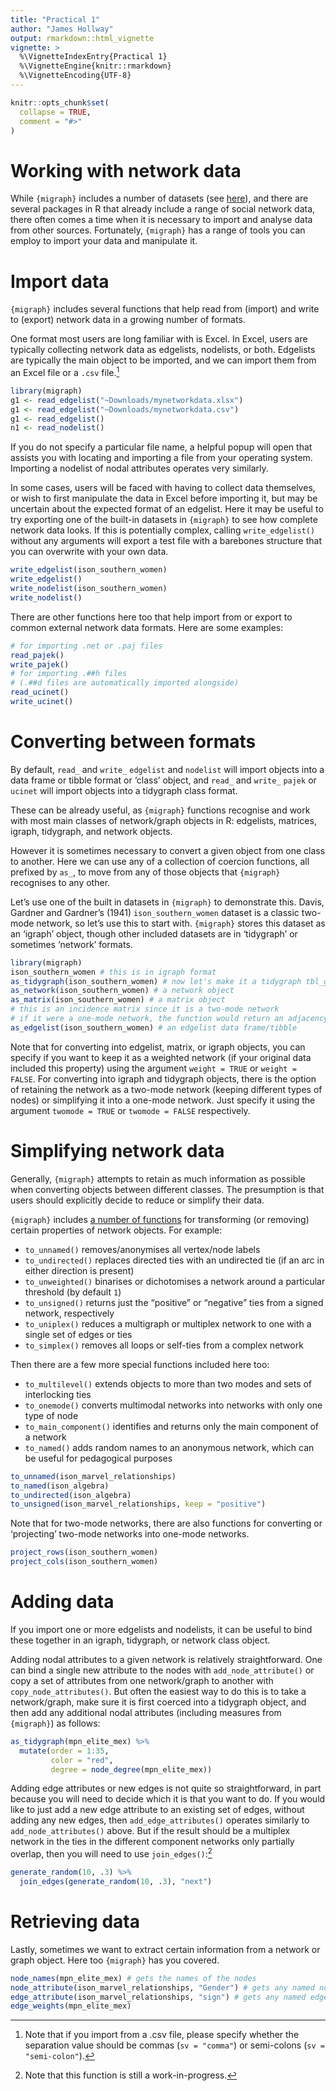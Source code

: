 ```yaml
---
title: "Practical 1"
author: "James Hollway"
output: rmarkdown::html_vignette
vignette: >
  %\VignetteIndexEntry{Practical 1}
  %\VignetteEngine{knitr::rmarkdown}
  %\VignetteEncoding{UTF-8}
---
```


```r
knitr::opts_chunk$set(
  collapse = TRUE,
  comment = "#>"
)
```

# Working with network data

While `{migraph}` includes a number of datasets (see [here](https://snlab-ch.github.io/migraph/reference/index.html#section-data)),
and there are several packages in R that already include
a range of social network data,
there often comes a time when it is necessary to import and analyse data
from other sources.
Fortunately, `{migraph}` has a range of tools you can employ to import your data and manipulate it.

# Import data

`{migraph}` includes several functions that help 
read from (import) and write to (export) network data 
in a growing number of formats.

One format most users are long familiar with is Excel.
In Excel, users are typically collecting network data as edgelists, nodelists, or both.
Edgelists are typically the main object to be imported,
and we can import them from an Excel file or a `.csv` file.^[Note that if you import from a .csv file, please specify whether the separation value should be commas (`sv = "comma"`) or semi-colons (`sv = "semi-colon"`).]

```r
library(migraph)
g1 <- read_edgelist("~Downloads/mynetworkdata.xlsx")
g1 <- read_edgelist("~Downloads/mynetworkdata.csv")
g1 <- read_edgelist()
n1 <- read_nodelist()
```

If you do not specify a particular file name, 
a helpful popup will open that assists you with locating and importing a file
from your operating system.
Importing a nodelist of nodal attributes operates very similarly.

In some cases, users will be faced with having to collect data themselves,
or wish to first manipulate the data in Excel before importing it,
but may be uncertain about the expected format of an edgelist.
Here it may be useful to try exporting one of the built-in datasets
in `{migraph}` to see how complete network data looks.
If this is potentially complex, 
calling `write_edgelist()` without any arguments will export a test
file with a barebones structure that you can overwrite with your own data.

```r
write_edgelist(ison_southern_women)
write_edgelist()
write_nodelist(ison_southern_women)
write_nodelist()
```

There are other functions here too that help import from or export to
common external network data formats.
Here are some examples:

```r
# for importing .net or .paj files
read_pajek()
write_pajek()
# for importing .##h files 
# (.##d files are automatically imported alongside)
read_ucinet()
write_ucinet()
```

# Converting between formats

By default, `read_` and `write_` `edgelist` and `nodelist` will import objects
into a data frame or tibble format or 'class' object,
and `read_` and `write_` `pajek` or `ucinet` will import objects into a
tidygraph class format.

These can be already useful, as `{migraph}` functions recognise and 
work with most main classes of network/graph objects in R: 
edgelists, matrices, igraph, tidygraph, and network objects.

However it is sometimes necessary to convert a given object 
from one class to another.
Here we can use any of a collection of coercion functions, 
all prefixed by `as_`, to move from any of those objects
that `{migraph}` recognises to any other.
  
Let's use one of the built in datasets in `{migraph}` to demonstrate this.
Davis, Gardner and Gardner's (1941) `ison_southern_women` dataset is a classic
two-mode network, so let's use this to start with.
`{migraph}` stores this dataset as an 'igraph' object,
though other included datasets are in 'tidygraph' or sometimes 'network' formats.
  
```r
library(migraph)
ison_southern_women # this is in igraph format
as_tidygraph(ison_southern_women) # now let's make it a tidygraph tbl_graph object
as_network(ison_southern_women) # a network object
as_matrix(ison_southern_women) # a matrix object
# this is an incidence matrix since it is a two-mode network
# if it were a one-mode network, the function would return an adjacency matrix
as_edgelist(ison_southern_women) # an edgelist data frame/tibble
```
  
Note that for converting into edgelist, matrix, or igraph objects, you can specify if you want to keep it as a weighted network (if your original data included this property) using the argument `weight = TRUE` or `weight = FALSE`.
For converting into igraph and tidygraph objects, there is the option of retaining the network as a two-mode network (keeping different types of nodes) or simplifying it into a one-mode network. 
Just specify it using the argument `twomode = TRUE` or `twomode = FALSE` respectively.

# Simplifying network data
  
Generally, `{migraph}` attempts to retain as much information as possible when converting objects between different classes.
The presumption is that users should explicitly decide to reduce or simplify
their data.

`{migraph}` includes [a number of functions](https://snlab-ch.github.io/migraph/reference/to.html) 
for transforming (or removing) certain properties of network objects.
For example: 

- `to_unnamed()` removes/anonymises all vertex/node labels
- `to_undirected()` replaces directed ties with an undirected tie (if an arc in either direction is present)
- `to_unweighted()` binarises or dichotomises a network around a particular threshold (by default `1`)
- `to_unsigned()` returns just the "positive" or "negative" ties from a signed network, respectively
- `to_uniplex()` reduces a multigraph or multiplex network to one with a single set of edges or ties
- `to_simplex()` removes all loops or self-ties from a complex network

Then there are a few more special functions included here too:

- `to_multilevel()` extends objects to more than two modes and sets of interlocking ties
- `to_onemode()` converts multimodal networks into networks with only one type of node 
- `to_main_component()` identifies and returns only the main component of a network
- `to_named()` adds random names to an anonymous network, which can be useful for pedagogical purposes

```r
to_unnamed(ison_marvel_relationships)
to_named(ison_algebra)
to_undirected(ison_algebra)
to_unsigned(ison_marvel_relationships, keep = "positive")
```

Note that for two-mode networks, there are also functions for converting or 'projecting' two-mode networks into one-mode networks.

```r
project_rows(ison_southern_women)
project_cols(ison_southern_women)
```

# Adding data

If you import one or more edgelists and nodelists, 
it can be useful to bind these together in an igraph, tidygraph, or network class object.

Adding nodal attributes to a given network is relatively straightforward.
One can bind a single new attribute to the nodes with `add_node_attribute()`
or copy a set of attributes from one network/graph to another with `copy_node_attributes()`.
But often the easiest way to do this is to take a network/graph,
make sure it is first coerced into a tidygraph object,
and then add any additional nodal attributes (including measures from `{migraph}`)
as follows:

```r
as_tidygraph(mpn_elite_mex) %>% 
  mutate(order = 1:35,
         color = "red",
         degree = node_degree(mpn_elite_mex))
```

Adding edge attributes or new edges is not quite so straightforward,
in part because you will need to decide which it is that you want to do.
If you would like to just add a new edge attribute to an existing set of edges,
without adding any new edges, then `add_edge_attributes()` operates similarly
to `add_node_attributes()` above.
But if the result should be a multiplex network in the ties in the different
component networks only partially overlap,
then you will need to use `join_edges()`:^[Note that this function is still a work-in-progress.]

```r
generate_random(10, .3) %>% 
  join_edges(generate_random(10, .3), "next")
```

# Retrieving data

Lastly, sometimes we want to extract certain information from a network or graph object.
Here too `{migraph}` has you covered.

```r
node_names(mpn_elite_mex) # gets the names of the nodes
node_attribute(ison_marvel_relationships, "Gender") # gets any named nodal attribute
edge_attribute(ison_marvel_relationships, "sign") # gets any named edge attribute
edge_weights(mpn_elite_mex)
```

